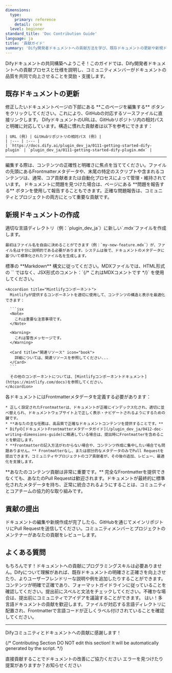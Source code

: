 ```yaml
---
dimensions:
  type:
    primary: reference
    detail: core
  level: beginner
standard_title: 'Doc Contribution Guide'
language: ja
title: '貢献ガイド'
summary: 'Dify開発者ドキュメントへの貢献方法を学び、既存ドキュメントの更新や新規ドキュメントの作成ステップとガイドラインを理解し、高品質なドキュメントリソースを共同で構築しましょう。'
---
```


Difyドキュメントの共同構築へようこそ！このガイドでは、Dify開発者ドキュメントへの貢献プロセスと仕様を説明し、コミュニティメンバーがドキュメントの品質を共同で向上させることを奨励・支援します。

## 既存ドキュメントの更新

<Tabs>
  <Tab title="推奨方法">
    修正したいドキュメントページの下部にある <Icon icon="pen-to-square" /> **このページを編集する** ボタンをクリックしてください。これにより、GitHubの対応するソースファイルに直接リンクします。

  </Tab>
  <Tab title="URL経由での特定">
    DifyドキュメントのURLは、GitHubリポジトリ内の相対パスと明確に対応しています。構造に慣れた貢献者は以下を参考にできます：
    
    | URL (例) | GitHubリポジトリの相対パス (例) |
    | :--- | :--- |
    | `https://docs.dify.ai/plugin_dev_ja/0111-getting-started-dify-plugin` | `plugin_dev_ja/0111-getting-started-dify-plugin.mdx` |
  </Tab>
</Tabs>

---

<Note>
  編集する際は、コンテンツの正確性と明確さに焦点を当ててください。ファイルの先頭にあるFrontmatterメタデータや、末尾の特定のスクリプトや含まれるコンテンツは、通常、コア貢献者または自動化プロセスによって管理・維持されています。
</Note>

<Check>
  ドキュメントに問題を見つけた場合は、ページにある **問題を報告する** ボタンを使用して報告することもできます。正確な問題報告は、コミュニティとプロジェクトの両方にとって重要な貢献です。
</Check>

## 新規ドキュメントの作成

<Steps>
  <Step title="ファイルの作成">
    適切な言語ディレクトリ（例：`plugin_dev_ja`）に新しい`.mdx`ファイルを作成します。
    
    最初はファイル名を自由に決めることができます（例：`my-new-feature.mdx`）が、ファイル名は十分に説明的である必要があります。システムは後で、ドキュメントのメタデータに基づいて標準化されたファイル名を生成します。
  </Step>
  
  <Step title="コンテンツの作成">
    <Accordion title="Markdown構文ガイドライン">
      標準の **Markdown** 構文に従ってください。MDXファイルでは、HTML形式の `<!-- comment -->` ではなく、JSX形式のコメント：`{/* これはMDXコメントです */}` を使用してください。
    </Accordion>
    
    <Accordion title="Mintlifyコンポーネント">
      Mintlifyが提供するコンポーネントを適切に使用して、コンテンツの構造と表示を最適化できます：
      
      ```jsx
      <Note>
        これは重要な注意事項です。
      </Note>
      
      <Warning>
        これは警告メッセージです。
      </Warning>
      
      <Card title="関連リソース" icon="book">
        詳細については、関連リソースを参照してください...
      </Card>
      ```
      
      その他のコンポーネントについては、[Mintlifyコンポーネントドキュメント](https://mintlify.com/docs)を参照してください。
    </Accordion>
  </Step>
  
  <Step title="Frontmatter（メタデータ）の追加">
    各ドキュメントにはFrontmatterメタデータを定義する必要があります：
    
    * 正しく設定されたFrontmatterは、ドキュメントが正確にインデックス化され、適切に並べ替えられ、ドキュメントウェブサイト上で正しく表示・ナビゲートされるようにするための鍵です。
    * **あなたの主な任務は、高品質で正確なドキュメントコンテンツを提供することです。**
    * Difyの[ドキュメントFrontmatterメタデータガイド](/plugin_dev_ja/0412-doc-writing-dimensions-guide)に精通している場合は、提出時にFrontmatterを含めることを歓迎します。
    * **Frontmatterの記入方法がわからない場合や、コンテンツ作成に集中したい場合でも問題ありません。** Frontmatterなし、または部分的なメタデータのみでPull Requestを提出できます。コミュニティやプロジェクトのコア貢献者が、その後の追加、レビュー、最適化を支援します。
  </Step>
</Steps>

<Check>
  **あなたのコンテンツ貢献は非常に重要です。** 完全なFrontmatterを提供できなくても、あなたのPull Requestは歓迎されます。ドキュメントが最終的に標準化されたメタデータを持ち、正常に統合されるようにすることは、コミュニティとコアチームの協力的な取り組みです。
</Check>

## 貢献の提出

ドキュメントの編集や新規作成が完了したら、GitHubを通じてメインリポジトリにPull Requestを送信してください。コミュニティメンバーとプロジェクトのメンテナーがあなたの貢献をレビューします。

## よくある質問

<AccordionGroup>
  <Accordion title="プログラミングのバックグラウンドがなくてもドキュメントに貢献できますか？">
    もちろんです！ドキュメントへの貢献にプログラミングスキルは必要ありません。Difyについて理解があれば、既存ドキュメントの明確さと正確さを向上させたり、よりユーザーフレンドリーな説明や例を追加したりすることができます。
  </Accordion>
  
  <Accordion title="私の貢献が受け入れられるためにはどうすればよいですか？">
    コンテンツが明確で正確であり、フォーマットガイドラインに従っていることを確認してください。提出前にスペルと文法をチェックしてください。不確かな場合は、提出前にコミュニティでアイデアを議論することができます。
  </Accordion>
  
  <Accordion title="日本語以外の言語で貢献できますか？">
    はい！多言語ドキュメントの貢献を歓迎します。ファイルが対応する言語ディレクトリに配置され、Frontmatterで言語コードが正しくラベル付けされていることを確認してください。
  </Accordion>
</AccordionGroup>

---

Difyコミュニティとドキュメントへの貢献に感謝します！

{/*
Contributing Section
DO NOT edit this section!
It will be automatically generated by the script.
*/}

<CardGroup cols="2">
    <Card
        title="このページを編集する"
        icon="pen-to-square"
        href="https://github.com/langgenius/dify-docs-mintlify/edit/main/plugin_dev_ja/0411-doc-contribution-guide.mdx"
    >
        直接貢献することでドキュメントの改善にご協力ください
    </Card>
    <Card
        title="問題を報告する"
        icon="github"
        href="https://github.com/langgenius/dify-docs-mintlify/issues/new?title=ドキュメントの問題%3A%20doc-contribution-gu&body=%23%23%20問題の説明%0A%3C%21--%20発見した問題について簡単に説明してください%20--%3E%0A%0A%23%23%20ページリンク%0Ahttps%3A%2F%2Fgithub.com%2Flanggenius%2Fdify-docs-mintlify%2Fblob%2Fmain%2Fplugin_dev_ja%2F0411-doc-contribution-guide.mdx%0A%0A%23%23%20提案される変更%0A%3C%21--%20特定の変更案がある場合は、ここで説明してください%20--%3E%0A%0A%3C%21--%20ドキュメントの品質向上にご協力いただきありがとうございます！%20--%3E"
    >
        エラーを見つけたり提案がありますか？お知らせください
    </Card>
</CardGroup>
